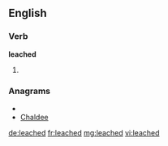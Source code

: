 ==English==

===Verb===
'''leached'''

# {{past of|[[leach]]}}

===Anagrams===
* {{alphagram|acdeehl}}
* [[Chaldee#English|Chaldee]]

[[de:leached]]
[[fr:leached]]
[[mg:leached]]
[[vi:leached]]